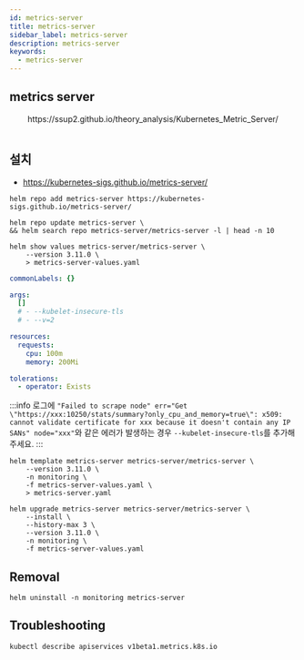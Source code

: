 ```yaml
---
id: metrics-server
title: metrics-server
sidebar_label: metrics-server
description: metrics-server
keywords:
  - metrics-server
---
```



## metrics server

<center>
  <Image
    img={require("@site/static/img/mlops/mlops/monitoring/metrics-server.png")}
    width={750}
  />
</center>
<center>
  https://ssup2.github.io/theory_analysis/Kubernetes_Metric_Server/
</center>
<br />

## 설치

- https://kubernetes-sigs.github.io/metrics-server/

```shell
helm repo add metrics-server https://kubernetes-sigs.github.io/metrics-server/
```

```shell
helm repo update metrics-server \
&& helm search repo metrics-server/metrics-server -l | head -n 10
```

```shell
helm show values metrics-server/metrics-server \
    --version 3.11.0 \
    > metrics-server-values.yaml
```

```yaml title="metrics-server-values.yaml"
commonLabels: {}

args:
  []
  # - --kubelet-insecure-tls
  # - --v=2

resources:
  requests:
    cpu: 100m
    memory: 200Mi

tolerations:
  - operator: Exists
```

:::info
로그에 `"Failed to scrape node" err="Get \"https://xxx:10250/stats/summary?only_cpu_and_memory=true\": x509: cannot validate certificate for xxx because it doesn't contain any IP SANs" node="xxx"`와 같은 에러가 발생하는 경우 `--kubelet-insecure-tls`를 추가해주세요.
:::

```shell
helm template metrics-server metrics-server/metrics-server \
    --version 3.11.0 \
    -n monitoring \
    -f metrics-server-values.yaml \
    > metrics-server.yaml
```

```shell
helm upgrade metrics-server metrics-server/metrics-server \
    --install \
    --history-max 3 \
    --version 3.11.0 \
    -n monitoring \
    -f metrics-server-values.yaml
```

## Removal

```shell
helm uninstall -n monitoring metrics-server
```

## Troubleshooting

```shell
kubectl describe apiservices v1beta1.metrics.k8s.io
```
